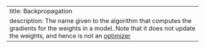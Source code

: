 ---
title: Backpropagation
description: The name given to the algorithm that computes the gradients for the weights in a model. Note that it does not update the weights, and hence is not an [optimizer](optimizer.qmd)
---
